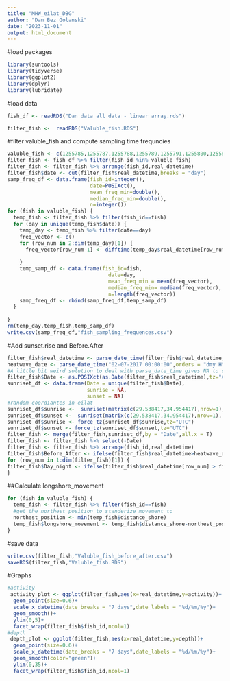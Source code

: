 ```yaml
---
title: "MHW_eilat_DBG"
author: "Dan Bez Golanski"
date: "2023-11-01"
output: html_document
---
```

#load packages
```r
library(suntools)
library(tidyverse)
library(ggplot2)
library(dplyr)
library(lubridate)
```


#load data
```r
fish_df <- readRDS("Dan data all data - linear array.rds")

filter_fish <-  readRDS("Valuble_fish.RDS")
```

#filter valuble_fish and compute sampling time frequncies
```r
valuble_fish <- c(1255785,1255787,1255788,1255789,1255791,1255800,1255801,1255803,1255805,1255806,1255807,1255809,1255810,1255811,1255812,1255814,1255815)
filter_fish <- fish_df %>% filter(fish_id %in% valuble_fish)
filter_fish <- filter_fish %>% arrange(fish_id,real_datetime)
filter_fish$date <- cut(filter_fish$real_datetime,breaks = "day")
samp_freq_df <- data.frame(fish_id=integer(),
                           date=POSIXct(),
                           mean_freq_min=double(),
                           median_freq_min=double(),
                           n=integer())
for (fish in valuble_fish) {
  temp_fish <- filter_fish %>% filter(fish_id==fish)
  for (day in unique(temp_fish$date)) {
    temp_day <- temp_fish %>% filter(date==day)
    freq_vector <- c()
    for (row_num in 2:dim(temp_day)[1]) {
      freq_vector[row_num-1] <- difftime(temp_day$real_datetime[row_num],temp_day$real_datetime[row_num-1],units = "mins")
      
    }
    temp_samp_df <- data.frame(fish_id=fish,
                                 date=day,
                                 mean_freq_min = mean(freq_vector),
                                 median_freq_min= median(freq_vector),
                                 n=length(freq_vector))
    samp_freq_df <- rbind(samp_freq_df,temp_samp_df)
  }
  
}
rm(temp_day,temp_fish,temp_samp_df)
write.csv(samp_freq_df,"fish_sampling_frequences.csv")
```

#Add sunset.rise and Before.After
```r
filter_fish$real_datetime <- parse_date_time(filter_fish$real_datetime, orders = "ymd HMS")
heatwave_date <- parse_date_time("02-07-2017 00:00:00",orders = "dmy HMS")
#A little bit weird solution to deal with parse_date_time gives NA to some times near midnight because of timezone 
filter_fish$Date <- as.POSIXct(as.Date(filter_fish$real_datetime),tz="Asia/Jerusalem")
sunriset_df <- data.frame(Date = unique(filter_fish$Date),
                          sunrise = NA,
                          sunset = NA)
#random coordiantes in eilat
sunriset_df$sunrise <-  sunriset(matrix(c(29.538417,34.954417),nrow=1), sunriset_df$Date,direction = "sunrise", POSIXct.out = T)$time
sunriset_df$sunset <-  sunriset(matrix(c(29.538417,34.954417),nrow=1), sunriset_df$Date,direction = "sunset", POSIXct.out = T)$time
sunriset_df$sunrise <- force_tz(sunriset_df$sunrise,tz="UTC")
sunriset_df$sunset <- force_tz(sunriset_df$sunset,tz="UTC")
filter_fish <- merge(filter_fish,sunriset_df,by = "Date",all.x = T)
filter_fish <- filter_fish %>% select(-Date)
filter_fish <- filter_fish %>% arrange(fish_id,real_datetime)
filter_fish$Before_After <- ifelse(filter_fish$real_datetime>heatwave_date,"After","Before")
for (row_num in 1:dim(filter_fish)[1]) {
filter_fish$Day_night <- ifelse(filter_fish$real_datetime[row_num] > filter_fish$sunrise[row_num] && filter_fish$real_datetime[row_num] < filter_fish$sunset[row_num],"Day","Night") 
}
```

##Calculate longshore_movement
```r
for (fish in valuble_fish) {
  temp_fish <- filter_fish %>% filter(fish_id==fish)
  #get the northest position to standerize movement to
  northest_position <- min(temp_fish$distance_shore)
  temp_fish$longshore_movement <- temp_fish$distance_shore-northest_position
}
```


#save data
```r
write.csv(filter_fish,"Valuble_fish_before_after.csv")
saveRDS(filter_fish,"Valuble_fish.RDS")
```

#Graphs
```r
#activity
 activity_plot <- ggplot(filter_fish,aes(x=real_datetime,y=activity))+
  geom_point(size=0.6)+
  scale_x_datetime(date_breaks = "7 days",date_labels = "%d/%m/%y")+
  geom_smooth()+
  ylim(0,5)+
  facet_wrap(filter_fish$fish_id,ncol=1)
#depth
 depth_plot <- ggplot(filter_fish,aes(x=real_datetime,y=depth))+
  geom_point(size=0.6)+
  scale_x_datetime(date_breaks = "7 days",date_labels = "%d/%m/%y")+
  geom_smooth(color="green")+
  ylim(0,35)+
  facet_wrap(filter_fish$fish_id,ncol=1)

```